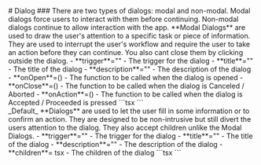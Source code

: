 
<Meta of={DialogStories} />
# Dialog
### There are two types of dialogs: modal and non-modal. Modal dialogs force users to interact with them before continuing. Non-modal dialogs continue to allow interaction with the app.
<Collapse.Group>
    <Collapse.Object trigger="Modal" title="Modal Dialogs" defaultExpanded>
        <Canvas of={DialogStories.Modal} />
        **Modal Dialogs** are used to draw the user's attention to a specific task or piece of information. They are used to interrupt the user's workflow and require the user to take an action before they can continue.
        You also cant close them by clicking outside the dialog.
        <Collapse.Object trigger="Props" title="Styles and more...">
            - **trigger**=""  - The trigger for the dialog
            - **title**="" - The title of the dialog
            - **description**="" - The description of the dialog
            - **onOpen**=() - The function to be called when the dialog is opened
            - **onClose**=() - The function to be called when the dialog is Canceled / Aborted
            - **onAction**=() - The function to be called when the dialog is Accepted / Proceeded is pressed
        </Collapse.Object>
        <Collapse.Object trigger="Code" title="Implementation">
            ```tsx
            <ModalDialogWrapper>
                <ModalDialog trigger="Open" title="Title" description="Description" onOpen={/* On Opening of Dialog */} onClose={/* On Abort */}  onAction={/* On Proceed */}/>
            </ModalDialogWrapper>
            ```
        </Collapse.Object>
    </Collapse.Object>
    <div className="w-full h-1 bg-l-acc-300/60 dark:bg-d-acc-700/60 py-2 border border-dashed border-d-bg dark:border-l-bg animate-pulse" />
    <Collapse.Object trigger="Non Modal" title="Dialog">
        <Canvas of={DialogStories.NonModal} />
        _Default_ **Dialogs** are used to let the user fill in some information or to confirm an action. They are designed to be non-intrusive but still divert the users attention to the dialog.
        They also accept children unlike the Modal Dialogs.
        <Collapse.Object trigger="Props" title="Styles and more...">
            - **trigger**=""  - The trigger for the dialog
            - **title**="" - The title of the dialog
            - **description**="" - The description of the dialog
            - **children**= tsx - The children of the dialog
        </Collapse.Object>
        <Collapse.Object trigger="Code" title="Implementation">
            ```tsx
            <DialogWrapper trigger="Open" >
                <Dialog title="Title" description="Description">
                    <Badge type="secondary" shadow="md" size="sm">Any Element</Badge>
                </Dialog>
            </DialogWrapper>
            ```
        </Collapse.Object>
    </Collapse.Object>
</Collapse.Group>
